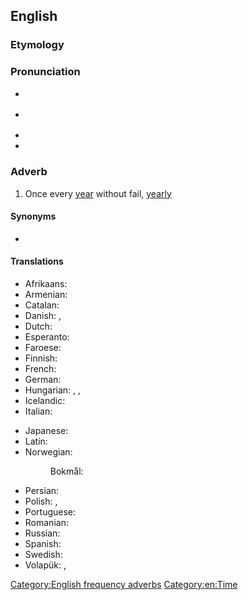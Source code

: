 ==English==

===Etymology===
{{suffix|en|annual|ly}}

===Pronunciation===
* {{a|GA}} {{IPA|en|/ˈæn.ju.ə.li/}}
* {{a|RP}} {{IPA|en|/ˈæn.jʊə.li/}}
* {{audio|en|en-us-annual.ogg|Audio (US)}}
* {{hyph|en|an|nu|al|ly}}

===Adverb===
{{en-adv|-}}

# Once every [[year]] without fail, [[yearly]]
#: {{ux|en|The Sunshine Festival is held '''annually''', at the end of May.}}

====Synonyms====
* {{l|en|perennially}}

====Translations====
{{trans-top|once every year}}
* Afrikaans: {{t+|af|jaarliks}}
* Armenian: {{t+|hy|տարեկան}}
* Catalan: {{t+|ca|anualment}}
* Danish: {{t+|da|årlig}}, {{t|da|årligt}}
* Dutch: {{t+|nl|jaarlijks}}
* Esperanto: {{t|eo|jare}}
* Faroese: {{t|fo|árliga}}
* Finnish: {{t+|fi|vuosittain}}
* French: {{t+|fr|annuellement}}
* German: {{t+|de|jährlich}}
* Hungarian: {{t|hu|évenként}}, {{t+|hu|évente}}, {{t|hu|minden évben}}
* Icelandic: {{t|is|árlega}}
* Italian: {{t+|it|annualmente}}
{{trans-mid}}
* Japanese: {{t+|ja|毎年|tr=maitoshi}}
* Latin: {{t+|la|quotannīs}}
* Norwegian:
*: Bokmål: {{t+|nb|årlig}}
* Persian: {{t+|fa|سالانه}}
* Polish: {{t+|pl|rokrocznie}}, {{t+|pl|corocznie}}
* Portuguese: {{t|pt|anualmente}}
* Romanian: {{t|ro|[[în]] [[mod]] [[anual]]}}
* Russian: {{t+|ru|ежего́дно}}
* Spanish: {{t+|es|anualmente}}
* Swedish: {{t+|sv|årligen}}
* Volapük: {{t+|vo|alyelo}}, {{t|vo|alyeliko}}
{{trans-bottom}}

[[Category:English frequency adverbs]]
[[Category:en:Time]]